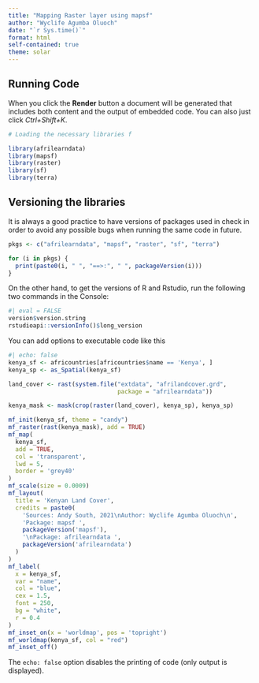 ```yaml
---
title: "Mapping Raster layer using mapsf"
author: "Wyclife Agumba Oluoch"
date: "`r Sys.time()`"
format: html
self-contained: true
theme: solar
---
```


## Running Code

When you click the **Render** button a document will be generated that includes both content and the output of embedded code. You can also just click _Ctrl+Shift+K_.

```r
# Loading the necessary libraries f

library(afrilearndata) 
library(mapsf)
library(raster)
library(sf)
library(terra)
```

## Versioning the libraries

It is always a good practice to have versions of packages used in check in order to avoid any possible bugs when running the same code in future.

```r
pkgs <- c("afrilearndata", "mapsf", "raster", "sf", "terra")

for (i in pkgs) {
  print(paste0(i, " ", "==>:", " ", packageVersion(i)))
}

```

On the other hand, to get the versions of R and Rstudio, run the following two commands in the Console:

```r
#| eval = FALSE
version$version.string
rstudioapi::versionInfo()$long_version
```

You can add options to executable code like this 

```r
#| echo: false
kenya_sf <- africountries[africountries$name == 'Kenya', ]
kenya_sp <- as_Spatial(kenya_sf)

land_cover <- rast(system.file("extdata", "afrilandcover.grd",
                               package = "afrilearndata"))

kenya_mask <- mask(crop(raster(land_cover), kenya_sp), kenya_sp)

mf_init(kenya_sf, theme = "candy")
mf_raster(rast(kenya_mask), add = TRUE)
mf_map(
  kenya_sf,
  add = TRUE,
  col = 'transparent',
  lwd = 5,
  border = 'grey40'
)
mf_scale(size = 0.0009)
mf_layout(
  title = 'Kenyan Land Cover',
  credits = paste0(
    'Sources: Andy South, 2021\nAuthor: Wyclife Agumba Oluoch\n',
    'Package: mapsf ',
    packageVersion('mapsf'),
    '\nPackage: afrilearndata ',
    packageVersion('afrilearndata')
  )
)
mf_label(
  x = kenya_sf,
  var = "name",
  col = "blue",
  cex = 1.5,
  font = 250,
  bg = "white",
  r = 0.4
)
mf_inset_on(x = 'worldmap', pos = 'topright')
mf_worldmap(kenya_sf, col = "red")
mf_inset_off()
```

The `echo: false` option disables the printing of code (only output is displayed).
